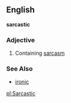 ==English==
'''sarcastic'''
===Adjective===
# Containing [[sarcasm]]
===See Also===
*[[ironic]]

[[pl:Sarcastic]]
